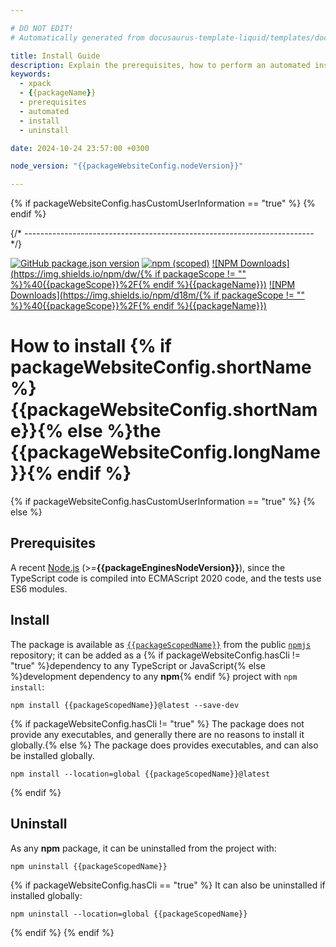 ```yaml
---

# DO NOT EDIT!
# Automatically generated from docusaurus-template-liquid/templates/docusaurus.

title: Install Guide
description: Explain the prerequisites, how to perform an automated installation, how to uninstall.
keywords:
  - xpack
  - {{packageName}}
  - prerequisites
  - automated
  - install
  - uninstall

date: 2024-10-24 23:57:00 +0300

node_version: "{{packageWebsiteConfig.nodeVersion}}"

---
```


{% if packageWebsiteConfig.hasCustomUserInformation == "true" %}
{% endif %}

{/* ------------------------------------------------------------------------ */}

[![GitHub package.json version](https://img.shields.io/github/package-json/v/{{githubProjectOrganization}}/{{githubProjectName}}?color=green)](https://github.com/{{githubProjectOrganization}}/{{githubProjectName}}/blob/master/package.json)
[![npm (scoped)](https://img.shields.io/npm/v/{{packageScopedName}}.svg?color=green)](https://www.npmjs.com/package/{{packageScopedName}}/)
[![NPM Downloads](https://img.shields.io/npm/dw/{% if packageScope != "" %}%40{{packageScope}}%2F{% endif %}{{packageName}})](https://www.npmjs.com/package/{{packageScopedName}}/)
[![NPM Downloads](https://img.shields.io/npm/d18m/{% if packageScope != "" %}%40{{packageScope}}%2F{% endif %}{{packageName}})](https://www.npmjs.com/package/{{packageScopedName}}/)

# How to install {% if packageWebsiteConfig.shortName %}{{packageWebsiteConfig.shortName}}{% else %}the {{packageWebsiteConfig.longName}}{% endif %}

{% if packageWebsiteConfig.hasCustomUserInformation == "true" %}
<CustomInstall nodeVersion={frontMatter.node_version}/>
{% else %}
## Prerequisites

A recent [Node.js](https://nodejs.org) (>=**{{packageEnginesNodeVersion}}**),
since the TypeScript code
is compiled into ECMAScript 2020 code, and the tests use ES6 modules.

## Install

The package is available as
[`{{packageScopedName}}`](https://www.npmjs.com/package/{{packageScopedName}}/)
from the public [`npmjs`](https://www.npmjs.com) repository;
it can be added as a
{% if packageWebsiteConfig.hasCli != "true" %}dependency to any TypeScript or JavaScript{% else %}development dependency to any **npm**{% endif %}
project with `npm install`:

```console
npm install {{packageScopedName}}@latest --save-dev
```

{% if packageWebsiteConfig.hasCli != "true" %}
The package does not provide any executables, and generally there are no
reasons to install it globally.{% else %}
The package does provides executables, and can also
be installed globally.

```console
npm install --location=global {{packageScopedName}}@latest
```

{% endif %}

## Uninstall

As any **npm** package, it can be uninstalled from the project with:

```console
npm uninstall {{packageScopedName}}
```

{% if packageWebsiteConfig.hasCli == "true" %}
It can also be uninstalled if installed globally:

```console
npm uninstall --location=global {{packageScopedName}}
```

{% endif %}
{% endif %}
